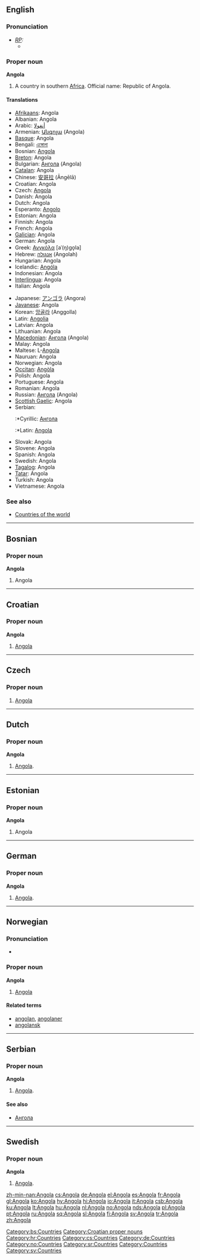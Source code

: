{{see|angola}}
==English==

===Pronunciation===
* ''[[RP]]:''
** {{IPA|/æŋˈgəʊlə/}}

===Proper noun===
{{wikipedia}}
'''Angola'''

# A country in southern [[Africa]]. Official name: Republic of Angola.

====Translations====
{{top}}
*[[Afrikaans]]: Angola
*Albanian: Angola
*Arabic: [[أنغولا]]
*Armenian: [[Անգոլա]] (Angola)
*[[Basque]]: Angola
*Bengali: [[এঙ্গোলা]]
*Bosnian: [[Angola#Bosnian|Angola]] {{f}}
*[[Breton]]: Angola
*Bulgarian: [[Ангола]] (Angola)
*[[Catalan]]: Angola
*Chinese: [[安哥拉]] (Āngēlā)
*Croatian: Angola {{f}}
*Czech: [[#Czech|Angola]] {{f}}
*Danish: Angola
*Dutch: Angola
*Esperanto: [[Angolo]]
*Estonian: Angola
*Finnish: Angola
*French: Angola {{m}}
*[[Galician]]: Angola
*German: Angola
*Greek: [[Ανγκόλα]] [aˈ(ŋ)ɡo̞la] {{f}}
*Hebrew: [[אנגולה]] (Angolah)
*Hungarian: Angola
*Icelandic: [[Angóla]]
*Indonesian: Angola
*[[Interlingua]]: Angola
*Italian: Angola {{f}}
{{mid}}
*Japanese: [[アンゴラ]] (Angora)
*[[Javanese]]: Angola
*Korean: [[앙골라]] (Anggolla)
*Latin: [[Angolia]]
*Latvian: Angola
*Lithuanian: Angola
*[[Macedonian]]: [[Ангола]] (Angola)
*Malay: Angola
*Maltese: L-[[Angola]]
*Nauruan: Angola
*Norwegian: Angola
*[[Occitan]]: [[Angòla]]
*Polish: Angola
*Portuguese: Angola
*Romanian: Angola {{f}}
*Russian: [[Ангола]] {{f}} (Angola)
*[[Scottish Gaelic]]: Angola
*Serbian:
*:*Cyrillic: [[Ангола#Serbian|Ангола]] {{f}}
*:*Latin: [[Angola#Serbian|Angola]] {{f}}
*Slovak: Angola
*Slovene: Angola
*Spanish: Angola
*Swedish: Angola
*[[Tagalog]]: Angola
*[[Tatar]]: Angola
*Turkish: Angola
*Vietnamese: Angola
{{bottom}}

===See also===
*[[Countries of the world]]

----

==Bosnian==

===Proper noun===
'''Angola''' {{f}}

# Angola

[[Category:bs:Countries]]

----

==Croatian==

===Proper noun===
'''Angola''' {{f}}

# [[#English|Angola]]

[[Category:Croatian proper nouns]]
[[Category:hr:Countries]]

----
==Czech==

===Proper noun===
{{cs-proper noun|g=f}}

# [[#English|Angola]]

[[Category:cs:Countries]]
----

==Dutch==

===Proper noun===
'''Angola'''

# [[#English|Angola]].

----

==Estonian==

===Proper noun===
'''Angola'''

# Angola {{et-country}}

----

==German==

===Proper noun===
'''Angola'''

# [[#English|Angola]].

[[Category:de:Countries]]

----

==Norwegian==

===Pronunciation===
*{{IPA|/ɑŋgulɑ/}}

===Proper noun===
'''Angola'''

# [[#English|Angola]]

====Related terms====
*[[angolan]], [[angolaner]]
*[[angolansk]]

[[Category:no:Countries]]

----

==Serbian==

===Proper noun===
'''Angola''' {{f}}

# [[#English|Angola]].

====See also====
*[[Ангола]]

[[Category:sr:Countries]]

----

==Swedish==

===Proper noun===
'''Angola'''

# [[#English|Angola]].

[[Category:Countries]]
[[Category:sv:Countries]]

[[zh-min-nan:Angola]]
[[cs:Angola]]
[[de:Angola]]
[[el:Angola]]
[[es:Angola]]
[[fr:Angola]]
[[gl:Angola]]
[[ko:Angola]]
[[hy:Angola]]
[[hi:Angola]]
[[io:Angola]]
[[it:Angola]]
[[csb:Angola]]
[[ku:Angola]]
[[lt:Angola]]
[[hu:Angola]]
[[nl:Angola]]
[[no:Angola]]
[[nds:Angola]]
[[pl:Angola]]
[[pt:Angola]]
[[ru:Angola]]
[[sq:Angola]]
[[sl:Angola]]
[[fi:Angola]]
[[sv:Angola]]
[[tr:Angola]]
[[zh:Angola]]